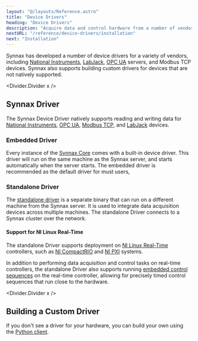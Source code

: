 ```yaml
---
layout: "@/layouts/Reference.astro"
title: "Device Drivers"
heading: "Device Drivers"
description: "Acquire data and control hardware from a number of vendors."
nextURL: "/reference/device-drivers/installation"
next: "Installation"
---
```



Synnax has developed a number of device drivers for a variety of vendors, including
[National Instruments](https://www.ni.com), [LabJack](https://labjack.com),
[OPC UA](https://opcfoundation.org) servers, and Modbus TCP devices. Synnax also
supports building custom drivers for devices that are not natively supported.

<Divider.Divider x />

## Synnax Driver

The Synnax Device Driver natively supports reading and writing data for
[National Instruments](/reference/device-drivers/ni/get-started),
[OPC UA](/reference/device-drivers/opc-ua/connect-server),
[Modbus TCP](/reference/device-drivers/modbus-tcp/connect-device), and
[LabJack](/reference/device-drivers/labjack/get-started) devices.

### Embedded Driver

Every instance of the [Synnax Core](/reference/cluster/quick-start) comes with a
built-in device driver. This driver will run on the same machine as the Synnax server,
and starts automatically when the server starts. The embedded driver is recommended as
the default driver for must users,

### Standalone Driver

The [standalone driver](/reference/device-drivers/installation) is a separate binary
that can run on a different machine from the Synnax server. It is used to integrate data
acquisition devices across multiple machines. The standalone Driver connects to a Synnax
cluster over the network.

#### Support for NI Linux Real-Time

The standalone Driver supports deployment on
[NI Linux Real-Time](https://www.ni.com/en/shop/linux/introduction-to-ni-linux-real-time.html)
controllers, such as [NI CompactRIO](https://www.ni.com/en/shop/compactrio.html) and
[NI PXI](https://www.ni.com/en/shop/pxi.html) systems.

In addition to performing data acquisition and control tasks on real-time controllers,
the standalone Driver also supports running
[embedded control sequences](/reference/control/embedded/get-started) on the real-time
controller, allowing for precisely timed control sequences that run close to the
hardware.

<Divider.Divider x />

## Building a Custom Driver

If you don't see a driver for your hardware, you can build your own using the
[Python client](/reference/python-client/device-driver).
